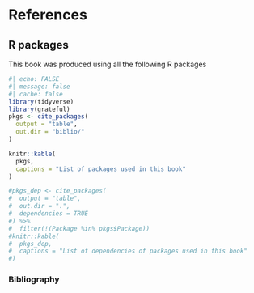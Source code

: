 # References  {.unnumbered}

## R packages {.unnumbered}


This book was produced using all the following R packages

```r
#| echo: FALSE
#| message: false
#| cache: false
library(tidyverse)
library(grateful)
pkgs <- cite_packages(
  output = "table",
  out.dir = "biblio/"
)

knitr::kable(
  pkgs,
  captions = "List of packages used in this book"
)

#pkgs_dep <- cite_packages(
#  output = "table",
#  out.dir = ".",
#  dependencies = TRUE
#) %>%
#  filter(!(Package %in% pkgs$Package))
#knitr::kable(
#  pkgs_dep,
#  captions = "List of dependencies of packages used in this book"
#)
```

### Bibliography {.unnumbered}

::: {#refs}
:::
